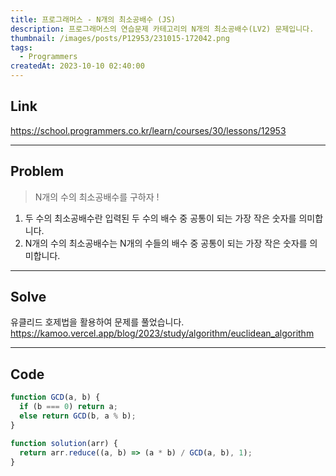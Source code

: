 ```yaml
---
title: 프로그래머스 - N개의 최소공배수 (JS)
description: 프로그래머스의 연습문제 카테고리의 N개의 최소공배수(LV2) 문제입니다.
thumbnail: /images/posts/P12953/231015-172042.png
tags:
  - Programmers
createdAt: 2023-10-10 02:40:00
---
```


## Link

https://school.programmers.co.kr/learn/courses/30/lessons/12953

<hr />

## Problem

> N개의 수의 최소공배수를 구하자 !

1. 두 수의 최소공배수란 입력된 두 수의 배수 중 공통이 되는 가장 작은 숫자를 의미합니다.
2. N개의 수의 최소공배수는 N개의 수들의 배수 중 공통이 되는 가장 작은 숫자를 의미합니다.

<hr />

## Solve

유클리드 호제법을 활용하여 문제를 풀었습니다.
https://kamoo.vercel.app/blog/2023/study/algorithm/euclidean_algorithm

<hr />

## Code

```javascript
function GCD(a, b) {
  if (b === 0) return a;
  else return GCD(b, a % b);
}

function solution(arr) {
  return arr.reduce((a, b) => (a * b) / GCD(a, b), 1);
}
```

